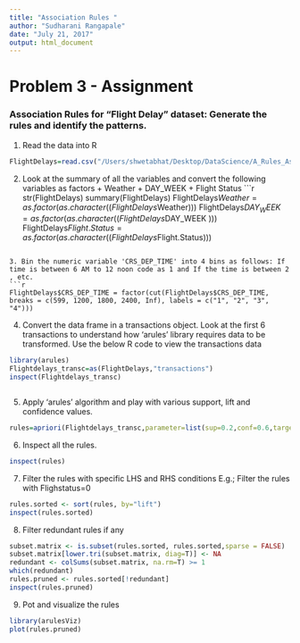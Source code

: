 ```yaml
---
title: "Association Rules "
author: "Sudharani Rangapale"
date: "July 21, 2017"
output: html_document
---
```

# Problem 3 - Assignment
### Association Rules for "Flight Delay" dataset: Generate the rules and identify the patterns. 

1. Read the data into R

```r
FlightDelays=read.csv("/Users/shwetabhat/Desktop/DataScience/A_Rules_Assignment/FlightDelays.csv")
```


2. Look at the summary of all the variables and convert the following variables as factors 
        + Weather 
        + DAY_WEEK 
        + Flight Status
```r
str(FlightDelays)
  summary(FlightDelays)
  FlightDelays$Weather=as.factor(as.character((FlightDelays$Weather)))
  FlightDelays$DAY_WEEK =as.factor(as.character((FlightDelays$DAY_WEEK )))
  FlightDelays$Flight.Status=as.factor(as.character((FlightDelays$Flight.Status)))
  
```

3. Bin the numeric variable 'CRS_DEP_TIME' into 4 bins as follows: If time is between 6 AM to 12 noon code as 1 and If the time is between 2 , etc.
```r

FlightDelays$CRS_DEP_TIME = factor(cut(FlightDelays$CRS_DEP_TIME, breaks = c(599, 1200, 1800, 2400, Inf), labels = c("1", "2", "3", "4")))
```

4. Convert the data frame in a transactions object. Look at the first 6 transactions to understand how 'arules' library requires data to be transformed. Use the below R code to view the transactions data 
```r
library(arules)
Flightdelays_transc=as(FlightDelays,"transactions")
inspect(Flightdelays_transc)



```

5. Apply 'arules' algorithm and play with various support, lift and confidence values.
```r

rules=apriori(Flightdelays_transc,parameter=list(sup=0.2,conf=0.6,target="rules"))
```

6. Inspect all the rules.
```r
inspect(rules)

```

7. Filter the rules with specific LHS and RHS conditions 
E.g.; Filter the rules with Flighstatus=0
```r
rules.sorted <- sort(rules, by="lift")
inspect(rules.sorted)

```

8. Filter redundant rules if any
```r
subset.matrix <- is.subset(rules.sorted, rules.sorted,sparse = FALSE)
subset.matrix[lower.tri(subset.matrix, diag=T)] <- NA
redundant <- colSums(subset.matrix, na.rm=T) >= 1
which(redundant)
rules.pruned <- rules.sorted[!redundant]
inspect(rules.pruned)
```

9. Pot and visualize the rules
```r
library(arulesViz)
plot(rules.pruned)
```